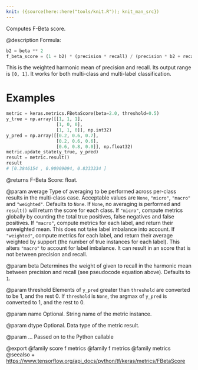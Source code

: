 ```yaml
---
knit: ({source(here::here("tools/knit.R")); knit_man_src})
---
```

Computes F-Beta score.

@description
Formula:

```python
b2 = beta ** 2
f_beta_score = (1 + b2) * (precision * recall) / (precision * b2 + recall)
```
This is the weighted harmonic mean of precision and recall.
Its output range is `[0, 1]`. It works for both multi-class
and multi-label classification.

# Examples
```python
metric = keras.metrics.FBetaScore(beta=2.0, threshold=0.5)
y_true = np.array([[1, 1, 1],
                   [1, 0, 0],
                   [1, 1, 0]], np.int32)
y_pred = np.array([[0.2, 0.6, 0.7],
                   [0.2, 0.6, 0.6],
                   [0.6, 0.8, 0.0]], np.float32)
metric.update_state(y_true, y_pred)
result = metric.result()
result
# [0.3846154 , 0.90909094, 0.8333334 ]
```

@returns
F-Beta Score: float.

@param average
Type of averaging to be performed across per-class results
in the multi-class case.
Acceptable values are `None`, `"micro"`, `"macro"` and
`"weighted"`. Defaults to `None`.
If `None`, no averaging is performed and `result()` will return
the score for each class.
If `"micro"`, compute metrics globally by counting the total
true positives, false negatives and false positives.
If `"macro"`, compute metrics for each label,
and return their unweighted mean.
This does not take label imbalance into account.
If `"weighted"`, compute metrics for each label,
and return their average weighted by support
(the number of true instances for each label).
This alters `"macro"` to account for label imbalance.
It can result in an score that is not between precision and recall.

@param beta
Determines the weight of given to recall
in the harmonic mean between precision and recall (see pseudocode
equation above). Defaults to `1`.

@param threshold
Elements of `y_pred` greater than `threshold` are
converted to be 1, and the rest 0. If `threshold` is
`None`, the argmax of `y_pred` is converted to 1, and the rest to 0.

@param name
Optional. String name of the metric instance.

@param dtype
Optional. Data type of the metric result.

@param ...
Passed on to the Python callable

@export
@family score f metrics
@family f metrics
@family metrics
@seealso
+ <https://www.tensorflow.org/api_docs/python/tf/keras/metrics/FBetaScore>
